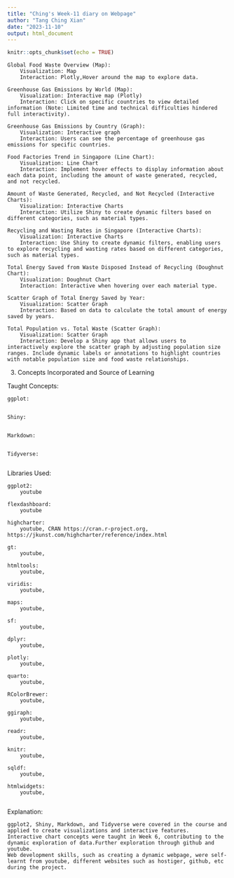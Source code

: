 ```yaml
---
title: "Ching's Week-11 diary on Webpage"
author: "Tang Ching Xian"
date: "2023-11-10"
output: html_document
---
```


```r
knitr::opts_chunk$set(echo = TRUE)
```
    Global Food Waste Overview (Map):
        Visualization: Map
        Interaction: Plotly,Hover around the map to explore data.

    Greenhouse Gas Emissions by World (Map):
        Visualization: Interactive map (Plotly)
        Interaction: Click on specific countries to view detailed information (Note: Limited time and technical difficulties hindered full interactivity).

    Greenhouse Gas Emissions by Country (Graph):
        Visualization: Interactive graph
        Interaction: Users can see the percentage of greenhouse gas emissions for specific countries.

    Food Factories Trend in Singapore (Line Chart):
        Visualization: Line Chart
        Interaction: Implement hover effects to display information about each data point, including the amount of waste generated, recycled, and not recycled.

    Amount of Waste Generated, Recycled, and Not Recycled (Interactive Charts):
        Visualization: Interactive Charts
        Interaction: Utilize Shiny to create dynamic filters based on different categories, such as material types.

    Recycling and Wasting Rates in Singapore (Interactive Charts):
        Visualization: Interactive Charts
        Interaction: Use Shiny to create dynamic filters, enabling users to explore recycling and wasting rates based on different categories, such as material types.

    Total Energy Saved from Waste Disposed Instead of Recycling (Doughnut Chart):
        Visualization: Doughnut Chart
        Interaction: Interactive when hovering over each material type.

    Scatter Graph of Total Energy Saved by Year:
        Visualization: Scatter Graph
        Interaction: Based on data to calculate the total amount of energy saved by years.

    Total Population vs. Total Waste (Scatter Graph):
        Visualization: Scatter Graph
        Interaction: Develop a Shiny app that allows users to interactively explore the scatter graph by adjusting population size ranges. Include dynamic labels or annotations to highlight countries with notable population size and food waste relationships.

(3) Concepts Incorporated and Source of Learning

Taught Concepts:

    ggplot:
        

    Shiny:
        

    Markdown:
        

    Tidyverse:
        

Libraries Used:
    
    ggplot2:
        youtube 
    
    flexdashboard:
        youtube
        
    highcharter:
        youtube, CRAN https://cran.r-project.org, https://jkunst.com/highcharter/reference/index.html
        
    gt:
        youtube, 
        
    htmltools:
        youtube, 
        
    viridis:
        youtube, 
        
    maps:
        youtube, 
        
    sf:
        youtube, 
        
    dplyr:
        youtube, 
        
    plotly:
        youtube, 
        
    quarto:
        youtube, 
        
    RColorBrewer:
        youtube, 
        
    ggiraph:
        youtube, 
        
    readr:
        youtube, 
        
    knitr:
        youtube, 
        
    sqldf:
        youtube, 
        
    htmlwidgets:
        youtube, 
      

Explanation:

    ggplot2, Shiny, Markdown, and Tidyverse were covered in the course and applied to create visualizations and interactive features.
    Interactive chart concepts were taught in Week 6, contributing to the dynamic exploration of data.Further exploration through github and youtube.
    Web development skills, such as creating a dynamic webpage, were self-learnt from youtube, different websites such as hostiger, github, etc during the project.
    
